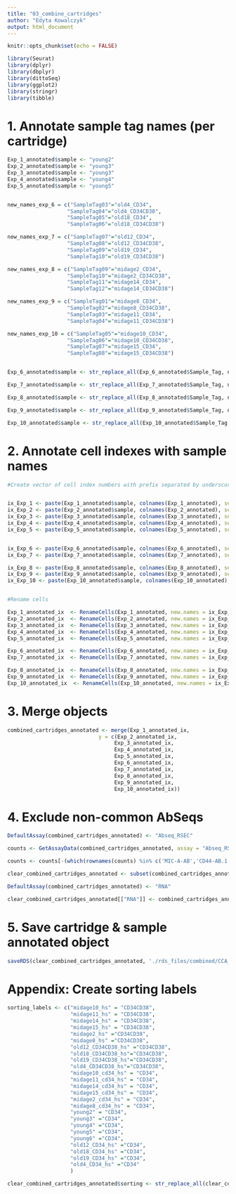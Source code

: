 ```yaml
---
title: "03_combine_cartridges"
author: "Edyta Kowalczyk"
output: html_document
---
```


```r
knitr::opts_chunk$set(echo = FALSE)
```

```r
library(Seurat)
library(dplyr)
library(dbplyr)
library(dittoSeq)
library(ggplot2)
library(stringr)
library(tibble)
```

# 1. Annotate sample tag names (per cartridge)
```r


Exp_1_annotated$sample <- "young2"
Exp_2_annotated$sample <- "young3"
Exp_3_annotated$sample <- "young3"
Exp_4_annotated$sample <- "young4"
Exp_5_annotated$sample <- "young5"


new_names_exp_6 = c("SampleTag03"="old4_CD34",
                   "SampleTag04"="old4_CD34CD38",
                   "SampleTag05"="old18_CD34",
                   "SampleTag06"="old18_CD34CD38")

new_names_exp_7 = c("SampleTag07"="old12_CD34",
                   "SampleTag08"="old12_CD34CD38",
                   "SampleTag09"="old19_CD34",
                   "SampleTag10"="old19_CD34CD38")

new_names_exp_8 = c("SampleTag09"="midage2_CD34",
                   "SampleTag10"="midage2_CD34CD38",
                   "SampleTag11"="midage14_CD34",
                   "SampleTag12"="midage14_CD34CD38")

new_names_exp_9 = c("SampleTag01"="midage8_CD34",
                   "SampleTag02"="midage8_CD34CD38",
                   "SampleTag03"="midage11_CD34",
                   "SampleTag04"="midage11_CD34CD38")

new_names_exp_10 = c("SampleTag05"="midage10_CD34",
                   "SampleTag06"="midage10_CD34CD38",
                   "SampleTag07"="midage15_CD34",
                   "SampleTag08"="midage15_CD34CD38")


Exp_6_annotated$sample <- str_replace_all(Exp_6_annotated$Sample_Tag, new_names_exp_6)

Exp_7_annotated$sample <- str_replace_all(Exp_7_annotated$Sample_Tag, new_names_exp_7)

Exp_8_annotated$sample <- str_replace_all(Exp_8_annotated$Sample_Tag, new_names_exp_8)

Exp_9_annotated$sample <- str_replace_all(Exp_9_annotated$Sample_Tag, new_names_exp_9)

Exp_10_annotated$sample <- str_replace_all(Exp_10_annotated$Sample_Tag, new_names_exp_10)


```

# 2. Annotate cell indexes with sample names
```r
#Create vector of cell index numbers with prefix separated by underscore


ix_Exp_1 <- paste(Exp_1_annotated$sample, colnames(Exp_1_annotated), sep = "_")
ix_Exp_2 <- paste(Exp_2_annotated$sample, colnames(Exp_2_annotated), sep = "_")
ix_Exp_3 <- paste(Exp_3_annotated$sample, colnames(Exp_3_annotated), sep = "_")
ix_Exp_4 <- paste(Exp_4_annotated$sample, colnames(Exp_4_annotated), sep = "_")
ix_Exp_5 <- paste(Exp_5_annotated$sample, colnames(Exp_5_annotated), sep = "_")


ix_Exp_6 <- paste(Exp_6_annotated$sample, colnames(Exp_6_annotated), sep = "_")
ix_Exp_7 <- paste(Exp_7_annotated$sample, colnames(Exp_7_annotated), sep = "_")

ix_Exp_8 <- paste(Exp_8_annotated$sample, colnames(Exp_8_annotated), sep = "_")
ix_Exp_9 <- paste(Exp_9_annotated$sample, colnames(Exp_9_annotated), sep = "_")
ix_Exp_10 <- paste(Exp_10_annotated$sample, colnames(Exp_10_annotated), sep = "_")


#Rename cells

Exp_1_annotated_ix  <- RenameCells(Exp_1_annotated, new.names = ix_Exp_1)
Exp_2_annotated_ix  <- RenameCells(Exp_2_annotated, new.names = ix_Exp_2)
Exp_3_annotated_ix  <- RenameCells(Exp_3_annotated, new.names = ix_Exp_3)
Exp_4_annotated_ix  <- RenameCells(Exp_4_annotated, new.names = ix_Exp_4)
Exp_5_annotated_ix  <- RenameCells(Exp_5_annotated, new.names = ix_Exp_5)

Exp_6_annotated_ix  <- RenameCells(Exp_6_annotated, new.names = ix_Exp_6)
Exp_7_annotated_ix  <- RenameCells(Exp_7_annotated, new.names = ix_Exp_7)

Exp_8_annotated_ix  <- RenameCells(Exp_8_annotated, new.names = ix_Exp_8)
Exp_9_annotated_ix  <- RenameCells(Exp_9_annotated, new.names = ix_Exp_9)
Exp_10_annotated_ix  <- RenameCells(Exp_10_annotated, new.names = ix_Exp_10)

```

# 3. Merge objects 
```r
combined_cartridges_annotated <- merge(Exp_1_annotated_ix, 
                             y = c(Exp_2_annotated_ix, 
                                  Exp_3_annotated_ix, 
                                  Exp_4_annotated_ix, 
                                  Exp_5_annotated_ix, 
                                  Exp_6_annotated_ix, 
                                  Exp_7_annotated_ix, 
                                  Exp_8_annotated_ix,
                                  Exp_9_annotated_ix, 
                                  Exp_10_annotated_ix))
```

# 4. Exclude non-common AbSeqs
```r
DefaultAssay(combined_cartridges_annotated) <- "Abseq_RSEC"

counts <- GetAssayData(combined_cartridges_annotated, assay = "Abseq_RSEC")

counts <- counts[-(which(rownames(counts) %in% c('MIC-A-AB','CD44-AB.1','CD122-Nectin2-AB','CD64-AB', 'CD44-AB'))),]

clear_combined_cartridges_annotated <- subset(combined_cartridges_annotated, features = rownames(counts))

DefaultAssay(combined_cartridges_annotated) <- "RNA"

clear_combined_cartridges_annotated[["RNA"]] <- combined_cartridges_annotated@assays$RNA
```

# 5. Save cartridge & sample annotated object
```r
saveRDS(clear_combined_cartridges_annotated, './rds_files/combined/CCA_mrna_combined_cartridges_annotated.rds')
```

# Appendix: Create sorting labels
```r
sorting_labels <- c("midage10_hs" = "CD34CD38",
                    "midage11_hs" = "CD34CD38",
                    "midage14_hs" = "CD34CD38",
                    "midage15_hs" = "CD34CD38",
                    "midage2_hs" ="CD34CD38",
                    "midage8_hs" ="CD34CD38",
                    "old12_CD34CD38_hs" ="CD34CD38",
                    "old18_CD34CD38_hs"="CD34CD38",
                    "old19_CD34CD38_hs"="CD34CD38",
                    "old4_CD34CD38_hs"="CD34CD38",
                    "midage10_cd34_hs" = "CD34",
                    "midage11_cd34_hs" = "CD34",
                    "midage14_cd34_hs" = "CD34",
                    "midage15_cd34_hs" = "CD34",
                    "midage2_cd34_hs" = "CD34",
                    "midage8_cd34_hs" = "CD34",
                    "young2" = "CD34",
                    "young3" ="CD34",
                    "young4" ="CD34",
                    "young5" ="CD34",
                    "young6" ="CD34",
                    "old12_CD34_hs" ="CD34",
                    "old18_CD34_hs" ="CD34",
                    "old19_CD34_hs" ="CD34",
                    "old4_CD34_hs" ="CD34"
                    )

clear_combined_cartridges_annotated$sorting <- str_replace_all(clear_combined_cartridges_annotated$sample, sorting_labels)
```
